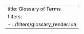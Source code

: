<!-- quarto render reference/glossary.qmd -->

---
title: Glossary of Terms
filters:
    - ../filters/glossary_render.lua
---



<!-- ## **Tenant ID** {#tenant-id}
- the overarching organization identity that comprises all Microsoft accounts, Azure and Microsoft 365, under one TerraMax umbrella -->

<!-- 
## Application Permissions vs Delegated Permissions {#application-vs-delegated-permissions}

There are two major permission types for applications authenticating through [Microsoft Entra](../architecture/azure/entra/entra-overview.html):

### **Delegated Permissions** {#delegated-permissions}
- The app acts on behalf of a signed-in user, and uses that user's credentials.  What the app can do is limited to what permissions the user has.
### **Application Permissions** {#application-permissions}
- The app acts on its own behalf and uses its own permissions, and does not require a user to be signed in.  This allows the app to perform background or system-side tasks, or--in the case of this project--to send emails from an address other than the user's. -->